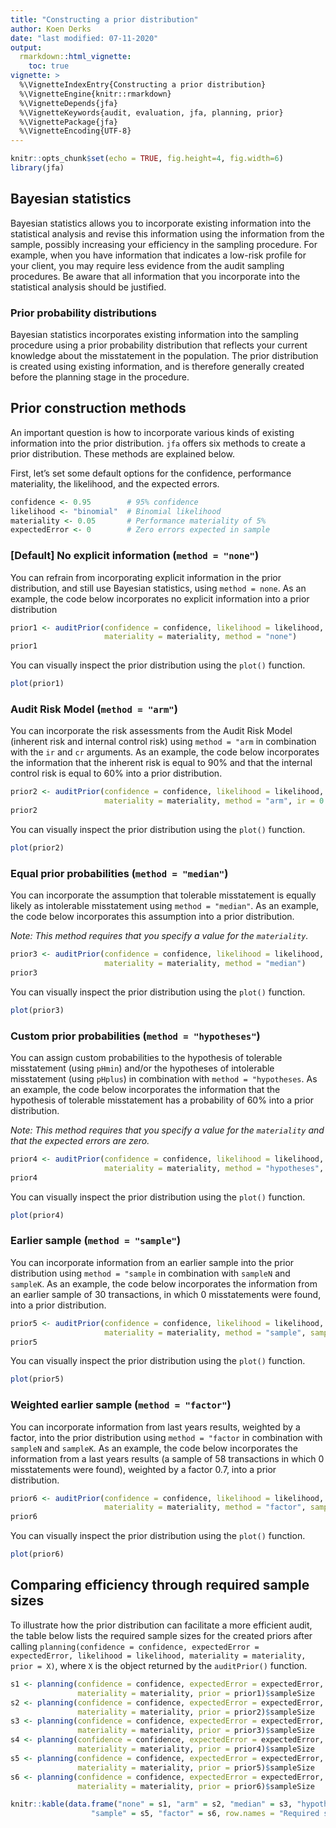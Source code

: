 ```yaml
---
title: "Constructing a prior distribution"
author: Koen Derks
date: "last modified: 07-11-2020"
output: 
  rmarkdown::html_vignette:
    toc: true
vignette: >
  %\VignetteIndexEntry{Constructing a prior distribution}
  %\VignetteEngine{knitr::rmarkdown}
  %\VignetteDepends{jfa}
  %\VignetteKeywords{audit, evaluation, jfa, planning, prior}
  %\VignettePackage{jfa}
  %\VignetteEncoding{UTF-8}
---
```


```r
knitr::opts_chunk$set(echo = TRUE, fig.height=4, fig.width=6)
library(jfa)
```

## Bayesian statistics

Bayesian statistics allows you to incorporate existing information into the statistical analysis and revise this information using the information from the sample, possibly increasing your efficiency in the sampling procedure. For example, when you have information that indicates a low-risk profile for your client, you may require less evidence from the audit sampling procedures. Be aware that all information that you incorporate into the statistical analysis should be justified.

### Prior probability distributions

Bayesian statistics incorporates existing information into the sampling procedure using a prior probability distribution that reflects your current knowledge about the misstatement in the population. The prior distribution is created using existing information, and is therefore generally created before the planning stage in the procedure. 

## Prior construction methods

An important question is how to incorporate various kinds of existing information into the prior distribution. `jfa` offers six methods to create a prior distribution. These methods are explained below. 

First, let's set some default options for the confidence, performance materiality, the likelihood, and the expected errors.

```r
confidence <- 0.95        # 95% confidence
likelihood <- "binomial"  # Binomial likelihood
materiality <- 0.05       # Performance materiality of 5%
expectedError <- 0        # Zero errors expected in sample
```


### [Default] No explicit information (`method = "none"`)

You can refrain from incorporating explicit information in the prior distribution, and still use Bayesian statistics, using `method = none`. As an example, the code below incorporates no explicit information into a prior distribution

```r
prior1 <- auditPrior(confidence = confidence, likelihood = likelihood, expectedError = expectedError,
                     materiality = materiality, method = "none")
prior1
```

You can visually inspect the prior distribution using the `plot()` function.

```r
plot(prior1)
```

### Audit Risk Model (`method = "arm"`)

You can incorporate the risk assessments from the Audit Risk Model (inherent risk and internal control risk) using `method = "arm` in combination with the `ir` and `cr` arguments. As an example, the code below incorporates the information that the inherent risk is equal to 90% and that the internal control risk is equal to 60% into a prior distribution. 

```r
prior2 <- auditPrior(confidence = confidence, likelihood = likelihood, expectedError = expectedError,
                     materiality = materiality, method = "arm", ir = 0.9, cr = 0.6)
prior2
```

You can visually inspect the prior distribution using the `plot()` function.

```r
plot(prior2)
```

### Equal prior probabilities (`method = "median"`)

You can incorporate the assumption that tolerable misstatement is equally likely as intolerable misstatement using `method = "median"`. As an example, the code below incorporates this assumption into a prior distribution.

*Note: This method requires that you specify a value for the `materiality`.*

```r
prior3 <- auditPrior(confidence = confidence, likelihood = likelihood, expectedError = expectedError,
                     materiality = materiality, method = "median")
prior3
```

You can visually inspect the prior distribution using the `plot()` function.

```r
plot(prior3)
```

### Custom prior probabilities (`method = "hypotheses"`)

You can assign custom probabilities to the hypothesis of tolerable misstatement (using `pHmin`) and/or the hypotheses of intolerable misstatement (using `pHplus`) in combination with `method = "hypotheses`. As an example, the code below incorporates the information that the hypothesis of tolerable misstatement has a probability of 60% into a prior distribution.

*Note: This method requires that you specify a value for the `materiality` and that the expected errors are zero.*

```r
prior4 <- auditPrior(confidence = confidence, likelihood = likelihood, expectedError = expectedError,
                     materiality = materiality, method = "hypotheses", pHmin = 0.6)
prior4
```

You can visually inspect the prior distribution using the `plot()` function.

```r
plot(prior4)
```

### Earlier sample (`method = "sample"`)

You can incorporate information from an earlier sample into the prior distribution using `method = "sample` in combination with `sampleN` and `sampleK`. As an example, the code below incorporates the information from an earlier sample of 30 transactions, in which 0 misstatements were found, into a prior distribution.

```r
prior5 <- auditPrior(confidence = confidence, likelihood = likelihood, expectedError = expectedError,
                     materiality = materiality, method = "sample", sampleN = 30, sampleK = 0)
prior5
```

You can visually inspect the prior distribution using the `plot()` function.

```r
plot(prior5)
```

### Weighted earlier sample (`method = "factor"`)

You can incorporate information from last years results, weighted by a factor, into the prior distribution using `method = "factor` in combination with `sampleN` and `sampleK`. As an example, the code below incorporates the information from a last years results (a sample of 58 transactions in which 0 misstatements were found), weighted by a factor 0.7, into a prior distribution.

```r
prior6 <- auditPrior(confidence = confidence, likelihood = likelihood, expectedError = expectedError,
                     materiality = materiality, method = "factor", sampleN = 58, sampleK = 0, factor = 0.7)
prior6
```

You can visually inspect the prior distribution using the `plot()` function.

```r
plot(prior6)
```

## Comparing efficiency through required sample sizes

To illustrate how the prior distribution can facilitate a more efficient audit, the table below lists the required sample sizes for the created priors after calling `planning(confidence = confidence, expectedError = expectedError, likelihood = likelihood, materiality = materiality, prior = X)`, where `X` is the object returned by the `auditPrior()` function.

```r
s1 <- planning(confidence = confidence, expectedError = expectedError, likelihood = likelihood, 
               materiality = materiality, prior = prior1)$sampleSize
s2 <- planning(confidence = confidence, expectedError = expectedError, likelihood = likelihood, 
               materiality = materiality, prior = prior2)$sampleSize
s3 <- planning(confidence = confidence, expectedError = expectedError, likelihood = likelihood, 
               materiality = materiality, prior = prior3)$sampleSize
s4 <- planning(confidence = confidence, expectedError = expectedError, likelihood = likelihood, 
               materiality = materiality, prior = prior4)$sampleSize
s5 <- planning(confidence = confidence, expectedError = expectedError, likelihood = likelihood, 
               materiality = materiality, prior = prior5)$sampleSize
s6 <- planning(confidence = confidence, expectedError = expectedError, likelihood = likelihood, 
               materiality = materiality, prior = prior6)$sampleSize

knitr::kable(data.frame("none" = s1, "arm" = s2, "median" = s3, "hypotheses" = s4, 
                  "sample" = s5, "factor" = s6, row.names = "Required sample size"))
```

